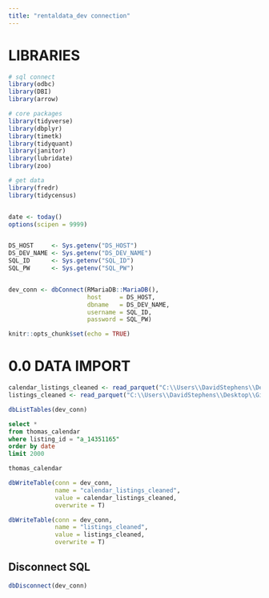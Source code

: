 ```yaml
---
title: "rentaldata_dev connection"
---
```


# LIBRARIES
```r
# sql connect
library(odbc)
library(DBI)
library(arrow)

# core packages
library(tidyverse)
library(dbplyr)
library(timetk)
library(tidyquant)
library(janitor)
library(lubridate)
library(zoo)

# get data
library(fredr)
library(tidycensus)


date <- today()
options(scipen = 9999)


DS_HOST     <- Sys.getenv("DS_HOST")
DS_DEV_NAME <- Sys.getenv("DS_DEV_NAME")
SQL_ID      <- Sys.getenv("SQL_ID")
SQL_PW      <- Sys.getenv("SQL_PW")


dev_conn <- dbConnect(RMariaDB::MariaDB(),
                      host     = DS_HOST,
                      dbname   = DS_DEV_NAME,
                      username = SQL_ID,
                      password = SQL_PW)

knitr::opts_chunk$set(echo = TRUE)
```

# 0.0 DATA IMPORT
```r
calendar_listings_cleaned <- read_parquet("C:\\Users\\DavidStephens\\Desktop\\Github\\forecasting_framework\\00_data\\calendar_listings_cleaned.parquet")
listings_cleaned <- read_parquet("C:\\Users\\DavidStephens\\Desktop\\Github\\forecasting_framework\\00_data\\listings_cleaned.parquet")

```


```r
dbListTables(dev_conn)
```



```sql
select *
from thomas_calendar
where listing_id = "a_14351165"
order by date
limit 2000

```


```r
thomas_calendar
```



```r
dbWriteTable(conn = dev_conn, 
             name = "calendar_listings_cleaned", 
             value = calendar_listings_cleaned, 
             overwrite = T)

dbWriteTable(conn = dev_conn, 
             name = "listings_cleaned", 
             value = listings_cleaned, 
             overwrite = T)
```




## Disconnect SQL
```r
dbDisconnect(dev_conn)
```






